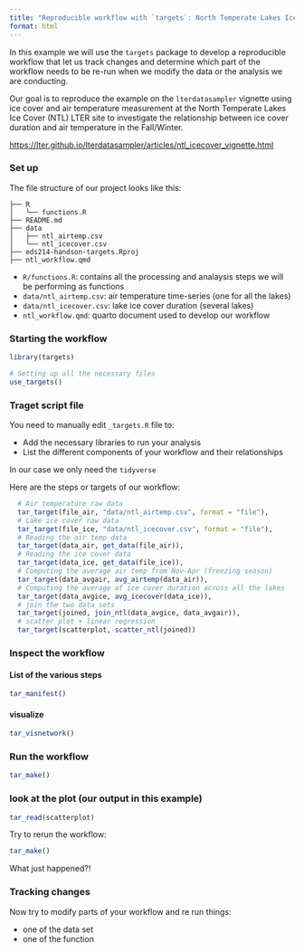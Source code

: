 ```yaml
---
title: "Reproducible workflow with `targets`: North Temperate Lakes Ice Cover"
format: html
---
```


In this example we will use the `targets` package to develop a reproducible workflow that let us track changes and determine which part of the workflow needs to be re-run when we modify the data or the analysis we are conducting. 

Our goal is to reproduce the example on the `lterdatasampler` vignette using ice cover and air temperature measurement at the North Temperate Lakes Ice Cover (NTL) LTER site to investigate the relationship between ice cover duration and air temperature in the Fall/Winter.

<https://lter.github.io/lterdatasampler/articles/ntl_icecover_vignette.html>


### Set up

The file structure of our project looks like this:

```
├── R
│   └── functions.R
├── README.md
├── data
│   ├── ntl_airtemp.csv
│   └── ntl_icecover.csv
├── eds214-handson-targets.Rproj
├── ntl_workflow.qmd
```

- `R/functions.R`: contains all the processing and analaysis steps we will be performing as functions
- `data/ntl_airtemp.csv`: air temperature time-series (one for all the lakes)
- `data/ntl_icecover.csv`: lake ice cover duration (several lakes)
- `ntl_workflow.qmd`: quarto document used to develop our workflow

### Starting the workflow

```r
library(targets)

# Setting up all the necessary files
use_targets()
```

### Traget script file

You need to manually edit `_targets.R` file to:

- Add the necessary libraries to run your analysis
- List the different components of your workflow and their relationships

In our case we only need the `tidyverse`

Here are the steps or targets of our workflow:

```r
  # Air temperature raw data
  tar_target(file_air, "data/ntl_airtemp.csv", format = "file"),
  # Lake ice cover raw data
  tar_target(file_ice, "data/ntl_icecover.csv", format = "file"),
  # Reading the air temp data
  tar_target(data_air, get_data(file_air)),
  # Reading the ice cover data
  tar_target(data_ice, get_data(file_ice)),
  # Computing the average air temp from Nov-Apr (freezing season)
  tar_target(data_avgair, avg_airtemp(data_air)),
  # Computing the average of ice cover duration across all the lakes
  tar_target(data_avgice, avg_icecover(data_ice)),
  # join the two data sets
  tar_target(joined, join_ntl(data_avgice, data_avgair)),
  # scatter plot + linear regression
  tar_target(scatterplot, scatter_ntl(joined))
```


### Inspect the workflow

#### List of the various steps
```r
tar_manifest()
```
#### visualize

```r
tar_visnetwork()
```

### Run the workflow

```r
tar_make()
```
### look at the plot (our output in this example)

```r
tar_read(scatterplot)
```

Try to rerun the workflow:

```r
tar_make()
```

What just happened?!


### Tracking changes

Now try to modify parts of your workflow and re run things: 

- one of the data set
- one of the function


